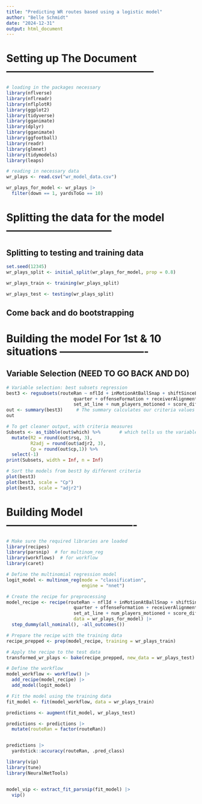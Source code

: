 ```yaml
---
title: "Predicting WR routes based using a logistic model"
author: "Belle Schmidt"
date: "2024-12-31"
output: html_document
---
```


# Setting up The Document ------------------------------------------

```r
# loading in the packages necessary
library(nflverse)
library(nflreadr)
library(nflplotR)
library(ggplot2)
library(tidyverse)
library(gganimate)
library(dplyr)
library(gganimate)
library(ggfootball)
library(readr)
library(glmnet)
library(tidymodels)
library(leaps)
```

```r
# reading in necessary data
wr_plays <- read.csv("wr_model_data.csv")

wr_plays_for_model <- wr_plays |> 
  filter(down == 1, yardsToGo == 10)
```

# Splitting the data for the model ------------------------------

## Splitting to testing and training data
```r
set.seed(12345)
wr_plays_split <- initial_split(wr_plays_for_model, prop = 0.8)

wr_plays_train <- training(wr_plays_split)

wr_plays_test <- testing(wr_plays_split)
```

## Come back and do bootstrapping

# Building the model For 1st & 10 situations -------------------------

## Variable Selection (NEED TO GO BACK AND DO)


```r
# Variable selection: best subsets regression
best3 <- regsubsets(routeRan ~ nflId + inMotionAtBallSnap + shiftSinceLineset + motionSinceLineset + 
                         quarter + offenseFormation + receiverAlignment + distance_moved + motioned + 
                         set_at_line + num_players_motioned + score_differential, data = wr_plays_for_model, nbest = 3)
out <- summary(best3)     # The summary calculates our criteria values so we should save it
out

# To get cleaner output, with criteria measures 
Subsets <- as_tibble(out$which) %>%       # which tells us the variables in each model
  mutate(R2 = round(out$rsq, 3),          
         R2adj = round(out$adjr2, 3),
         Cp = round(out$cp,1)) %>%
  select(-1)
print(Subsets, width = Inf, n = Inf)         

# Sort the models from best3 by different criteria
plot(best3)
plot(best3, scale = "Cp")
plot(best3, scale = "adjr2")
```


# Building Model -------------------------------------

```r
# Make sure the required libraries are loaded
library(recipes)
library(parsnip)  # for multinom_reg
library(workflows)  # for workflow
library(caret)

# Define the multinomial regression model
logit_model <- multinom_reg(mode = "classification",
                            engine = "nnet")

# Create the recipe for preprocessing
model_recipe <- recipe(routeRan ~ nflId + inMotionAtBallSnap + shiftSinceLineset + motionSinceLineset + 
                         quarter + offenseFormation + receiverAlignment + distance_moved + motioned + 
                         set_at_line + num_players_motioned + score_differential, 
                         data = wr_plays_for_model) |> 
  step_dummy(all_nominal(), -all_outcomes())

# Prepare the recipe with the training data
recipe_prepped <- prep(model_recipe, training = wr_plays_train)

# Apply the recipe to the test data
transformed_wr_plays <- bake(recipe_prepped, new_data = wr_plays_test)

# Define the workflow
model_workflow <- workflow() |> 
  add_recipe(model_recipe) |> 
  add_model(logit_model)

# Fit the model using the training data
fit_model <- fit(model_workflow, data = wr_plays_train)

```

```r
predictions <- augment(fit_model, wr_plays_test) 

predictions <- predictions |> 
  mutate(routeRan = factor(routeRan))


predictions |> 
  yardstick::accuracy(routeRan, .pred_class)
```

```r
library(vip)
library(tune)
library(NeuralNetTools)


model_vip <- extract_fit_parsnip(fit_model) |> 
  vip()
```


